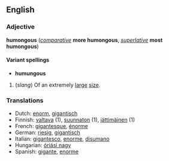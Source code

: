 ==English==
===Adjective===
'''humongous''' (''[[comparative]]'' '''more humongous''', ''[[superlative]]'' '''most humongous''')

====Variant spellings====
*'''humungous'''

#(''slang'') Of an extremely [[large]] [[size]].

===Translations===
*Dutch: [[enorm]], [[gigantisch]]
*Finnish: [[valtava]] (1), [[suunnaton]] (1), [[jättimäinen]] (1)
*French: [[gigantesque]], [[énorme]]
*German: [[riesig]], [[gigantisch]]
*Italian: [[gigantesco]], [[enorme#Italian|enorme]], [[disumano]]
*Hungarian: [[óriási nagy]]
*Spanish: [[gigante]], [[enorme#Spanish|enorme]]